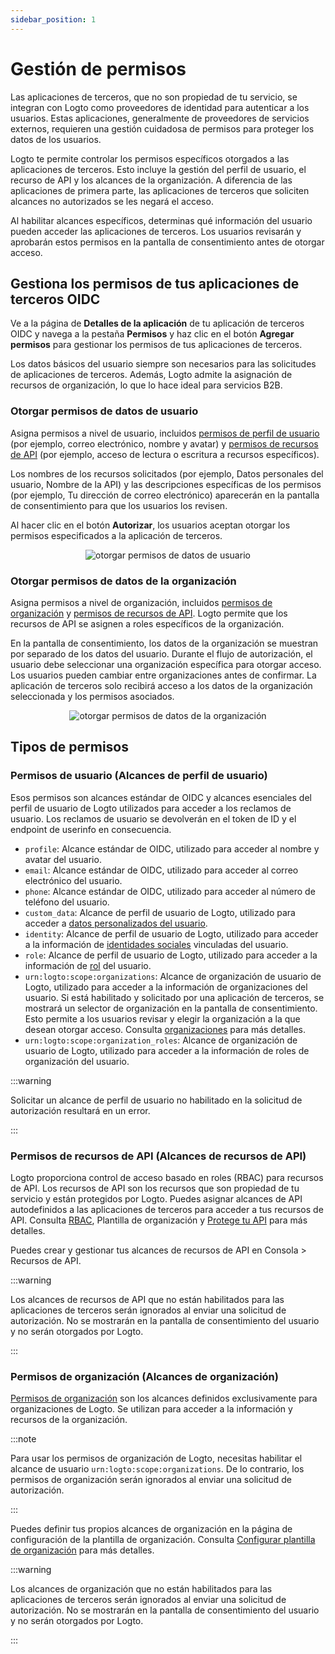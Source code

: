 ```yaml
---
sidebar_position: 1
---
```



# Gestión de permisos

Las aplicaciones de terceros, que no son propiedad de tu servicio, se integran con Logto como proveedores de identidad para autenticar a los usuarios. Estas aplicaciones, generalmente de proveedores de servicios externos, requieren una gestión cuidadosa de permisos para proteger los datos de los usuarios.

Logto te permite controlar los permisos específicos otorgados a las aplicaciones de terceros. Esto incluye la gestión del perfil de usuario, el recurso de API y los alcances de la organización. A diferencia de las aplicaciones de primera parte, las aplicaciones de terceros que soliciten alcances no autorizados se les negará el acceso.

Al habilitar alcances específicos, determinas qué información del usuario pueden acceder las aplicaciones de terceros. Los usuarios revisarán y aprobarán estos permisos en la pantalla de consentimiento antes de otorgar acceso.

## Gestiona los permisos de tus aplicaciones de terceros OIDC

Ve a la página de **Detalles de la aplicación** de tu aplicación de terceros OIDC y navega a la pestaña **Permisos** y haz clic en el botón **Agregar permisos** para gestionar los permisos de tus aplicaciones de terceros.

Los datos básicos del usuario siempre son necesarios para las solicitudes de aplicaciones de terceros. Además, Logto admite la asignación de recursos de organización, lo que lo hace ideal para servicios B2B.

### Otorgar permisos de datos de usuario

Asigna permisos a nivel de usuario, incluidos [permisos de perfil de usuario](#user-permissions-user-profile-scopes) (por ejemplo, correo electrónico, nombre y avatar) y [permisos de recursos de API](#api-resource-permissions-api-resource-scopes) (por ejemplo, acceso de lectura o escritura a recursos específicos).

Los nombres de los recursos solicitados (por ejemplo, Datos personales del usuario, Nombre de la API) y las descripciones específicas de los permisos (por ejemplo, Tu dirección de correo electrónico) aparecerán en la pantalla de consentimiento para que los usuarios los revisen.

Al hacer clic en el botón **Autorizar**, los usuarios aceptan otorgar los permisos especificados a la aplicación de terceros.

<center>
  <img src={GrantPermissionsOfUserData} alt="otorgar permisos de datos de usuario" />
</center>

### Otorgar permisos de datos de la organización

Asigna permisos a nivel de organización, incluidos [permisos de organización](#organization-permissions-organization-scopes) y [permisos de recursos de API](#api-resource-permissions-api-resource-scopes). Logto permite que los recursos de API se asignen a roles específicos de la organización.

En la pantalla de consentimiento, los datos de la organización se muestran por separado de los datos del usuario. Durante el flujo de autorización, el usuario debe seleccionar una organización específica para otorgar acceso. Los usuarios pueden cambiar entre organizaciones antes de confirmar. La aplicación de terceros solo recibirá acceso a los datos de la organización seleccionada y los permisos asociados.

<center>
  <img
    src={GrantPermissionsOfOrganizationData}
    alt="otorgar permisos de datos de la organización"
  />
</center>

## Tipos de permisos

### Permisos de usuario (Alcances de perfil de usuario)

Esos permisos son alcances estándar de OIDC y alcances esenciales del perfil de usuario de Logto utilizados para acceder a los reclamos de usuario. Los reclamos de usuario se devolverán en el token de ID y el endpoint de userinfo en consecuencia.

- `profile`: Alcance estándar de OIDC, utilizado para acceder al nombre y avatar del usuario.
- `email`: Alcance estándar de OIDC, utilizado para acceder al correo electrónico del usuario.
- `phone`: Alcance estándar de OIDC, utilizado para acceder al número de teléfono del usuario.
- `custom_data`: Alcance de perfil de usuario de Logto, utilizado para acceder a [datos personalizados del usuario](/user-management/user-data/#custom-data).
- `identity`: Alcance de perfil de usuario de Logto, utilizado para acceder a la información de [identidades sociales](/user-management/user-data/#social-identities) vinculadas del usuario.
- `role`: Alcance de perfil de usuario de Logto, utilizado para acceder a la información de [rol](/authorization/role-based-access-control/#roles) del usuario.
- `urn:logto:scope:organizations`: Alcance de organización de usuario de Logto, utilizado para acceder a la información de organizaciones del usuario. Si está habilitado y solicitado por una aplicación de terceros, se mostrará un selector de organización en la pantalla de consentimiento. Esto permite a los usuarios revisar y elegir la organización a la que desean otorgar acceso. Consulta [organizaciones](/organizations) para más detalles.
- `urn:logto:scope:organization_roles`: Alcance de organización de usuario de Logto, utilizado para acceder a la información de roles de organización del usuario.

:::warning

Solicitar un alcance de perfil de usuario no habilitado en la solicitud de autorización resultará en un error.

:::

### Permisos de recursos de API (Alcances de recursos de API)

Logto proporciona control de acceso basado en roles (RBAC) para recursos de API. Los recursos de API son los recursos que son propiedad de tu servicio y están protegidos por Logto. Puedes asignar alcances de API autodefinidos a las aplicaciones de terceros para acceder a tus recursos de API. Consulta [RBAC](/authorization/role-based-access-control), Plantilla de organización y [Protege tu API](/authorization/api-resources/protect-your-api/) para más detalles.

Puedes crear y gestionar tus alcances de recursos de API en <CloudLink to="/api-resources">Consola > Recursos de API</CloudLink>.

:::warning

Los alcances de recursos de API que no están habilitados para las aplicaciones de terceros serán ignorados al enviar una solicitud de autorización. No se mostrarán en la pantalla de consentimiento del usuario y no serán otorgados por Logto.

:::

### Permisos de organización (Alcances de organización)

[Permisos de organización](/authorization/organization-template/#organization-permission) son los alcances definidos exclusivamente para organizaciones de Logto. Se utilizan para acceder a la información y recursos de la organización.

:::note

Para usar los permisos de organización de Logto, necesitas habilitar el alcance de usuario `urn:logto:scope:organizations`. De lo contrario, los permisos de organización serán ignorados al enviar una solicitud de autorización.

:::

Puedes definir tus propios alcances de organización en la página de configuración de la plantilla de organización. Consulta [Configurar plantilla de organización](/authorization/organization-template/configure-organization-template/) para más detalles.

:::warning

Los alcances de organización que no están habilitados para las aplicaciones de terceros serán ignorados al enviar una solicitud de autorización. No se mostrarán en la pantalla de consentimiento del usuario y no serán otorgados por Logto.

:::
